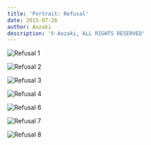 ```yaml
---
title: 'Portrait: Refusal'
date: 2015-07-26
author: Aozaki
description: '© Aozaki, ALL RIGHTS RESERVED'
---
```



![Refusal 1](#photography/20150726_refusal/0001.jpg)

![Refusal 2](#photography/20150726_refusal/0002.jpg)

![Refusal 3](#photography/20150726_refusal/0003.jpg)

![Refusal 4](#photography/20150726_refusal/0004.jpg)

![Refusal 6](#photography/20150726_refusal/0006.jpg)

![Refusal 7](#photography/20150726_refusal/0007.jpg)

![Refusal 8](#photography/20150726_refusal/0008.jpg)

<Navi Date="2015" Name="refusal" />
